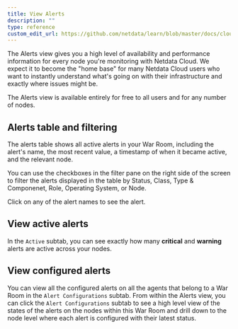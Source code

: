 ```yaml
---
title: View Alerts
description: ""
type: reference
custom_edit_url: https://github.com/netdata/learn/blob/master/docs/cloud/alerts-notifications/smartboard.mdx
---
```


The Alerts view gives you a high level of availability and performance information for every node you're
monitoring with Netdata Cloud. We expect it to become the "home base" for many Netdata Cloud users who want to instantly
understand what's going on with their infrastructure and exactly where issues might be.

The Alerts view is available entirely for free to all users and for any number of nodes.

## Alerts table and filtering

The alerts table shows all active alerts in your War Room, including the alert's name, the most recent value, a
timestamp of when it became active, and the relevant node.

You can use the checkboxes in the filter pane on the right side of the screen to filter the alerts displayed in the table
by Status, Class, Type & Componenet, Role, Operating System, or Node.

Click on any of the alert names to see the alert.

## View active alerts

In the `Active` subtab, you can see exactly how many **critical** and **warning** alerts are active across your nodes. 

## View configured alerts 

You can view all the configured alerts on all the agents that belong to a War Room in the `Alert Configurations` subtab. 
From within the Alerts view, you can click the `Alert Configurations` subtab to see a high level view of the states of 
the alerts on the nodes within this War Room and drill down to the node level where each alert is configured with their latest status.








